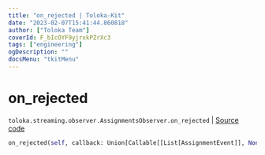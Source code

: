 ```yaml
---
title: "on_rejected | Toloka-Kit"
date: "2023-02-07T15:41:44.860818"
author: ["Toloka Team"]
coverId: F_bIcOYF9yjrxkPZrXc3
tags: ["engineering"]
ogDescription: ""
docsMenu: "tkitMenu"
---
```


# on_rejected
`toloka.streaming.observer.AssignmentsObserver.on_rejected` | [Source code](https://github.com/Toloka/toloka-kit/blob/v1.1.3/src/streaming/observer.py#L392)

```python
on_rejected(self, callback: Union[Callable[[List[AssignmentEvent]], None], Callable[[List[AssignmentEvent]], Awaitable[None]]])
```